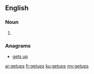 ==English==

===Noun===
{{head|en|plural}}

# {{plural of|getup|lang=en}}

===Anagrams===
* [[gets up#English|gets up]]

[[ar:getups]]
[[fr:getups]]
[[ku:getups]]
[[my:getups]]